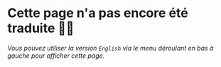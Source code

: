 
# Cette page n'a pas encore été traduite 😵‍💫

<Cards>
  <Card title="💬 Rejoins notre Discord" href="https://discord.gg/holtyx" />
  <Card title="➡️ Aide-nous à traduire !" href="https://github.com/dotCore-off/holtyx-wiki" />
</Cards>

*Vous pouvez utiliser la version ``English`` via le menu déroulant en bas à gauche pour afficher cette page.*